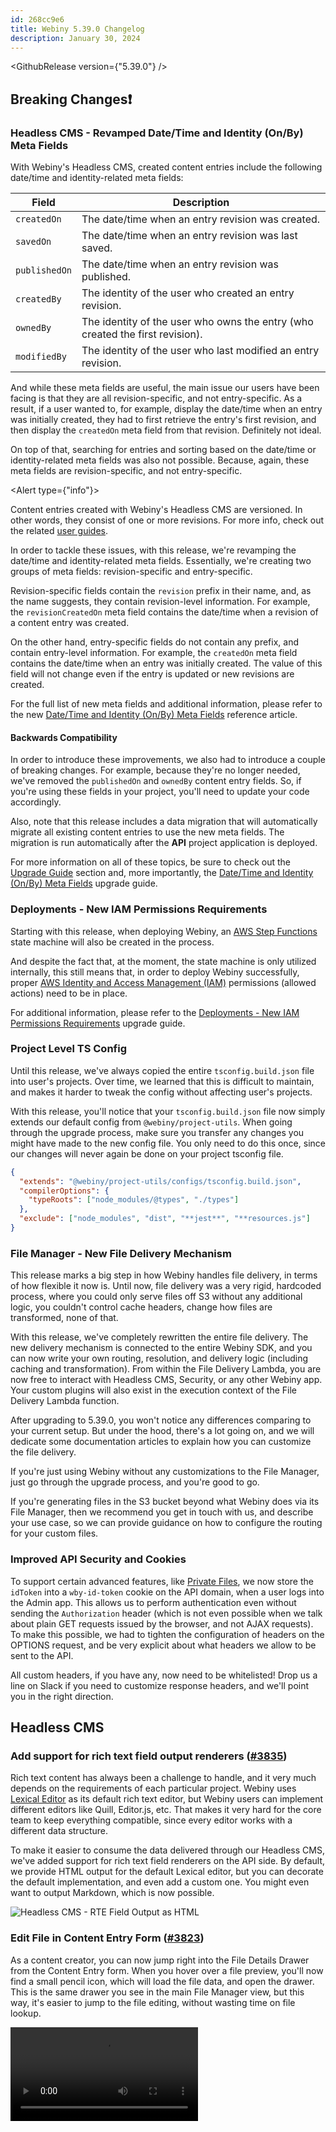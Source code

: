 ```yaml
---
id: 268cc9e6
title: Webiny 5.39.0 Changelog
description: January 30, 2024
---
```




<GithubRelease version={"5.39.0"} />

## Breaking Changes❗

### Headless CMS - Revamped Date/Time and Identity (On/By) Meta Fields

With Webiny's Headless CMS, created content entries include the following date/time and identity-related meta fields:

| Field         | Description                                                                   |
| ------------- | ----------------------------------------------------------------------------- |
| `createdOn`   | The date/time when an entry revision was created.                             |
| `savedOn`     | The date/time when an entry revision was last saved.                          |
| `publishedOn` | The date/time when an entry revision was published.                           |
| `createdBy`   | The identity of the user who created an entry revision.                       |
| `ownedBy`     | The identity of the user who owns the entry (who created the first revision). |
| `modifiedBy`  | The identity of the user who last modified an entry revision.                 |

And while these meta fields are useful, the main issue our users have been facing is that they are all revision-specific, and not entry-specific. As a result, if a user wanted to, for example, display the date/time when an entry was initially created, they had to first retrieve the entry's first revision, and then display the `createdOn` meta field from that revision. Definitely not ideal.

On top of that, searching for entries and sorting based on the date/time or identity-related meta fields was also not possible. Because, again, these meta fields are revision-specific, and not entry-specific.

<Alert type={"info"}>

Content entries created with Webiny's Headless CMS are versioned. In other words, they consist of one or more revisions. For more info, check out the related [user guides](/docs/user-guides/headless-cms/essentials/glossary).

</Alert>

In order to tackle these issues, with this release, we're revamping the date/time and identity-related meta fields. Essentially, we're creating two groups of meta fields: revision-specific and entry-specific.

Revision-specific fields contain the `revision` prefix in their name, and, as the name suggests, they contain revision-level information. For example, the `revisionCreatedOn` meta field contains the date/time when a revision of a content entry was created.

On the other hand, entry-specific fields do not contain any prefix, and contain entry-level information. For example, the `createdOn` meta field contains the date/time when an entry was initially created. The value of this field will not change even if the entry is updated or new revisions are created.

For the full list of new meta fields and additional information, please refer to the new [Date/Time and Identity (On/By) Meta Fields](/docs/headless-cms/references/date-time-and-identity-meta-fields) reference article.

#### Backwards Compatibility

In order to introduce these improvements, we also had to introduce a couple of breaking changes. For example, because they're no longer needed, we've removed the `publishedOn` and `ownedBy` content entry fields. So, if you're using these fields in your project, you'll need to update your code accordingly.

Also, note that this release includes a data migration that will automatically migrate all existing content entries to use the new meta fields. The migration is run automatically after the **API** project application is deployed.

For more information on all of these topics, be sure to check out the [Upgrade Guide](/docs/release-notes/5.39.0/upgrade-guide) section and, more importantly, the [Date/Time and Identity (On/By) Meta Fields](/docs/release-notes/5.39.0/date-time-and-identity-meta-fields) upgrade guide.

### Deployments - New IAM Permissions Requirements

Starting with this release, when deploying Webiny, an [AWS Step Functions](https://aws.amazon.com/step-functions/) state machine will also be created in the process.

And despite the fact that, at the moment, the state machine is only utilized internally, this still means that, in order to deploy Webiny successfully, proper [AWS Identity and Access Management (IAM)](https://aws.amazon.com/iam/) permissions (allowed actions) need to be in place.

For additional information, please refer to the [Deployments - New IAM Permissions Requirements](/docs/release-notes/5.39.0/upgrade-guide#3-2-deployments-new-iam-permissions-requirements) upgrade guide.

### Project Level TS Config

Until this release, we've always copied the entire `tsconfig.build.json` file into user's projects. Over time, we learned that this is difficult to maintain, and makes it harder to tweak the config without affecting user's projects.

With this release, you'll notice that your `tsconfig.build.json` file now simply extends our default config from `@webiny/project-utils`. When going through the upgrade process, make sure you transfer any changes you might have made to the new config file. You only need to do this once, since our changes will never again be done on your project tsconfig file.

```json tsconfig.build.json
{
  "extends": "@webiny/project-utils/configs/tsconfig.build.json",
  "compilerOptions": {
    "typeRoots": ["node_modules/@types", "./types"]
  },
  "exclude": ["node_modules", "dist", "**jest**", "**resources.js"]
}
```

### File Manager - New File Delivery Mechanism

This release marks a big step in how Webiny handles file delivery, in terms of how flexible it now is. Until now, file delivery was a very rigid, hardcoded process, where you could only serve files off S3 without any additional logic, you couldn't control cache headers, change how files are transformed, none of that.

With this release, we've completely rewritten the entire file delivery. The new delivery mechanism is connected to the entire Webiny SDK, and you can now write your own routing, resolution, and delivery logic (including caching and transformation). From within the File Delivery Lambda, you are now free to interact with Headless CMS, Security, or any other Webiny app. Your custom plugins will also exist in the execution context of the File Delivery Lambda function.

After upgrading to 5.39.0, you won't notice any differences comparing to your current setup. But under the hood, there's a lot going on, and we will dedicate some documentation articles to explain how you can customize the file delivery.

<Alert type="info" title="What do I need to do?">

If you're just using Webiny without any customizations to the File Manager, just go through the
upgrade process, and you're good to go.

If you're generating files in the S3 bucket beyond what
Webiny does via its File Manager, then we recommend you get in touch with us, and describe your
use case, so we can provide guidance on how to configure the routing for your custom files.

</Alert>

### Improved API Security and Cookies

To support certain advanced features, like [Private Files](#introducing-private-files), we now store the `idToken` into a `wby-id-token` cookie on the API domain, when a user logs into the Admin app. This allows us to perform authentication even without sending the `Authorization` header (which is not even possible when we talk about plain GET requests issued by the browser, and not AJAX requests). To make this possible, we had to tighten the configuration of headers on the OPTIONS request, and be very explicit about what headers we allow to be sent to the API.

<Alert type="warning" title="Whitelist Custom Headers">

All custom headers, if you have any, now need to be whitelisted! Drop us a line on Slack if you need to customize response headers, and we'll point you in the right direction.

</Alert>

## Headless CMS

### Add support for rich text field output renderers ([#3835](https://github.com/webiny/webiny-js/pull/3835))

Rich text content has always been a challenge to handle, and it very much depends on the requirements of each particular project. Webiny uses [Lexical Editor](https://lexical.dev/) as its default rich text editor, but Webiny users can implement different editors like Quill, Editor.js, etc. That makes it very hard for the core team to keep everything compatible, since every editor works with a different data structure.

To make it easier to consume the data delivered through our Headless CMS, we've added support for rich text field renderers on the API side. By default, we provide HTML output for the default Lexical editor, but you can decorate the default implementation, and even add a custom one. You might even want to output Markdown, which is now possible.

<Image src={hcmsRteHtmlOutput} alt="Headless CMS - RTE Field Output as HTML" />

### Edit File in Content Entry Form ([#3823](https://github.com/webiny/webiny-js/pull/3823))

As a content creator, you can now jump right into the File Details Drawer from the Content Entry form. When you hover over a file preview, you'll now find a small pencil icon, which will load the file data, and open the drawer. This is the same drawer you see in the main File Manager view, but this way, it's easier to jump to the file editing, without wasting time on file lookup.

<Video src={hcmsEditFileDrawer} alt="Headless CMS - Edit File Drawer" />

## File Manager

### Introducing Private Files

Private Files is a new feature, which is a part of the [Advanced Access Control Layer (AACL)](/docs/enterprise/aacl/introduction) set of features, available with the Webiny Enterprise license. This feature allows you to protect the files, managed via the File Manager, from unauthorized access.

In this first iteration of the feature, a file can either be `public`, or `private`. Files set to `private` will require a valid identity to be present in the request. To keep track of the user's credentials, we're storing the `idToken`, which is otherwise sent via HTTP headers, into a cookie, set on the API domain.

<Image src={fmAccessControl} alt="File Manager - Access Control" />

## Page Builder

### Increased Memory Size for Export/Import Related AWS Lambda Functions

Prior to this release, the AWS Lambda functions that were used for exporting and importing Page Builder pages, blocks, and templates were using the default memory size of 128 MB. With this release, we've increased the memory size to 512 MB.

This change was necessary because, in some cases, the default memory size was not enough to handle the export/import process, which resulted in the process failing.

### Fixed List of Actions Shown to Users ([#3825](https://github.com/webiny/webiny-js/pull/3825))

Prior to this release, some of the page-related actions shown in the list of pages would be shown to users, despite the fact that they didn't have the required <a href="/docs/enterprise/aacl/folder-level-permissions">folder level permissions</a> to perform those actions.

<Image src={pbAcoActions} alt="Page Builder - ACO Actions" />

With this release, we've fixed this issue, and now, the list of actions shown to users is based on the permissions they have for the folder in which the page is located.

## Admin

### Introducing Table Customization APIs ([#3756](https://github.com/webiny/webiny-js/pull/3756) [#3721](https://github.com/webiny/webiny-js/pull/3721) [#3785](https://github.com/webiny/webiny-js/pull/3785))

In this latest release, we have introduced powerful APIs that allow developers to customize the tables used by our suite of applications, such as Headless CMS, Page Builder, and File Manager.

Using these APIs, developers can now easily add new columns, replace existing ones, remove them, or reposition them as per their requirements. Additionally, they can also add, replace, remove, or reposition entries and folder actions.

<Image src={hcmsDefaultTable} alt="Headless CMS - Table Columns and Actions" />

### DrawerLeft and DrawerRight Components ([#3778](https://github.com/webiny/webiny-js/pull/3778))

Webiny uses the Material Design drawers in many modules of the system. The main issue with them is that, by design, they're meant to only be used on the left side of the screen. But from the UX perspective, it's sometimes beneficial to have them open on the right side (like the File Details drawer, for example).

To make it easy for the core team, but also other developers, to create drawers on both sides of the screen, we've now exported two new components `DrawerLeft` and `DrawerRight`, and we handle the technical implementation and positioning of those.

```tsx
import { DrawerRight, DrawerLeft } from "@webiny/ui/Drawer";
```

To find more details and code samples, visit the [PR](https://github.com/webiny/webiny-js/pull/3778).

## Deployments

### Introducing Support for Amazon OpenSearch Service ([#3612](https://github.com/webiny/webiny-js/pull/3612))

With this release, we're introducing support for [Amazon OpenSearch Service](https://aws.amazon.com/opensearch-service/), a managed service that replaces the popular [Amazon Elasticsearch Service](https://aws.amazon.com/elasticsearch-service/).

Upon creating a new Webiny project, users will no longer be able to select the DynamoDB + Elasticsearch database setup. Instead, they will be able to select the DynamoDB + OpenSearch setup.

Note that all existing projects that are using the Amazon DynamoDB + Amazon Elasticsearch database setup will continue to work as before. Users' projects will still be able to use the Amazon Elasticsearch Service, and they will not be forced to migrate to Amazon OpenSearch Service.

Finally, note that, at the moment, we do not provide a migration path from Amazon Elasticsearch Service to Amazon OpenSearch Service for existing projects. Drop us a message in our [Community Slack](https://www.webiny.com/slack) if this is something you'd like to see in the future.

<Alert type={"info"}>

Visit the [Different Database Setups](/docs/architecture/introduction#different-database-setups) article to learn more
about the different database setups Webiny supports.

</Alert>

## Other Improvements

### Node.js v18 ([#3561](https://github.com/webiny/webiny-js/pull/3561))

With this release we have updated the system to Node.js `v18`. Unfortunately, there are some breaking changes coming with the dependency updates:

- `aws-sdk` has been bumped to `3.425.0` - because the `v2.x.x` does not work with the Node.js `v18`
- `dynamodb-toolbox` has been bumped to `0.9.2` - because the previous version we were using, does not work with `aws-sdk` `v3.x.x`

This was quite an update, with over **750** files changed in our repository, so if you encounter any issues - please let us know. Also, you'll notice that we now have a package for interacting with the AWS SDK, called `@webiny/aws-sdk`. This package only exports AWS clients that we actually use in Webiny.

<Alert type="warning" title={"AWS SDK in AWS Lambda Functions"}>

In **Node.js 18.x** runtime, the default AWS SDK version is **v3**. See [the official AWS blog](https://aws.amazon.com/blogs/compute/node-js-18-x-runtime-now-available-in-aws-lambda/) for details.

We've updated our webpack bundling config to follow this change. This means that `aws-sdk@2` is no longer excluded from bundling. Instead, `@aws-sdk/*` packages are now excluded from bundling, since these are always available in the Lambda runtime.

</Alert>

### Multi-Event Handler ([#3710](https://github.com/webiny/webiny-js/pull/3710))

Until this release, the Lambda Handler was only able to handle a single type of the event.

For example, if you wanted to have a Lambda function which handled the **S3** event, you had to import the `createHandler` function from `@webiny/handler-aws/s3`.

From now on, for all AWS events we support, you can use the `createHandler` function from `@webiny/handler-aws` package.
You can still use the old way of importing specific handler factories (s3, dynamodb, etc...), so this change is completely backwards compatible.

To find out more about our Lambda event handlers, please read [this](/docs/core-development-concepts/basics/routes-and-events) article.

### Webiny CLI - Introducing the `webiny open` Command

With this release, we're introducing a new `webiny open` Webiny CLI command.

The new command enables users to quickly open Admin or Website app in their default browser. For example:

```bash
# Opens the Admin app in your default browser (`dev` environment).
yarn webiny open admin --env dev

# Opens the Website app in your default browser (`dev` environment).
yarn webiny open website --env dev
```

This way, it's a bit easier to open the Admin or Website app. Users no longer need to first retrieve relevant URLs via the [`webiny info`](/docs/core-development-concepts/basics/webiny-cli#common-commands) or [`webiny output`](/docs/core-development-concepts/basics/webiny-cli#yarn-webiny-output-folder---env-env) command and then manually copy/paste them into the browser.

<Alert type={"info"}>

Note that, for local development, the apps are still spun up locally in the same way - via the [`webiny watch`](/docs/core-development-concepts/basics/watch-command) command.

</Alert>

### Lambda Code Splitting

This release added various new features which do not run on every request to the API. To optimize cold starts, and reduce the size of the main code bundle, we've now enabled support for code splitting, via [dynamic imports](https://webpack.js.org/guides/code-splitting/#dynamic-imports). This allows us to split away large dependencies which are rarely used, like for example, JSDOM (used when parsing HTML or rendering Lexical to HML).

You're welcome to analyze your custom code, and see which parts of your plugins could be good candidates for code splitting.
